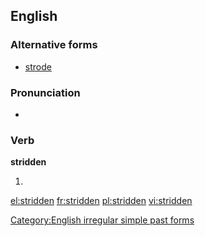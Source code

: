 ==English==

===Alternative forms===
* [[strode]] {{qualifier|US}}

===Pronunciation===
*{{IPA|/'stɻɪdən/}}

===Verb===
'''stridden'''

# {{British}} {{past participle of|[[stride]]}}

[[Category:English irregular simple past forms]]

[[el:stridden]]
[[fr:stridden]]
[[pl:stridden]]
[[vi:stridden]]